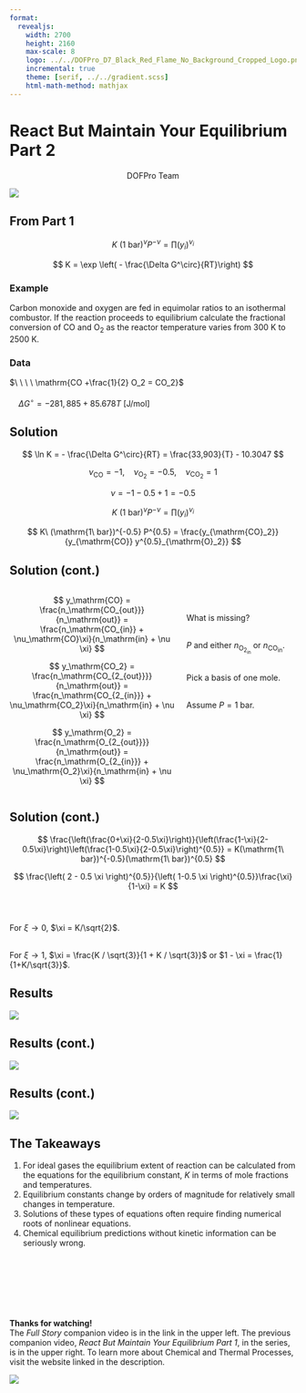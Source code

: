 ```yaml
---
format:
  revealjs:
    width: 2700
    height: 2160
    max-scale: 8
    logo: ../../DOFPro_D7_Black_Red_Flame_No_Background_Cropped_Logo.png
    incremental: true
    theme: [serif, ../../gradient.scss]
    html-math-method: mathjax
---
```


# React But Maintain Your Equilibrium<br/>Part 2

::: {style="text-align: center;"}
DOFPro Team
:::

![](../../DOFPro_D7_Black_Red_Flame_No_Background_Cropped.png){.absolute left="22%" top="-30%"}


## From Part 1

:::{.fragment}
$$
K\ (\mathrm{1\ bar})^\nu P^{-\nu}  =\prod (y_i)^{\nu_i}
$$
:::

:::{.fragment}
$$
K = \exp \left( - \frac{\Delta G^\circ}{RT}\right)
$$
:::
:::{.fragment}
### Example

Carbon monoxide and oxygen are fed in equimolar ratios to an
isothermal combustor. If the reaction proceeds to equilibrium
calculate the fractional conversion of $\mathrm{CO}$ and $\mathrm{O_2}$ as the reactor
temperature varies from $300\ \mathrm{K}$ to $2500\ \mathrm{K}$.
:::

:::{.fragment}
### Data

$\ \ \ \ \mathrm{CO +\frac{1}{2} O_2 = CO_2}$
<br/><br/>
$\ \ \ \ \Delta G^\circ = -281,885 + 85.678 T\ \mathrm{[J/mol]}$
:::

## Solution

:::{.fragment}
$$
\ln K = - \frac{\Delta G^\circ}{RT} = \frac{33,903}{T} - 10.3047
$$
:::
:::{.fragment}
$$
\nu_\mathrm{CO} = -1,\ \ \ \ \nu_{\mathrm{O_2}} = -0.5,\ \ \ \ \nu_{\mathrm{CO_2}} = 1
$$
:::
:::{.fragment}
$$
\nu = -1 - 0.5 + 1 = -0.5
$$
:::
:::{.fragment}
$$
K\ (\mathrm{1\ bar})^\nu P^{-\nu}  =\prod (y_i)^{\nu_i}
$$
:::
:::{.fragment}
$$
K\ (\mathrm{1\ bar})^{-0.5} P^{0.5}  = \frac{y_{\mathrm{CO}_2}}{y_{\mathrm{CO}} y^{0.5}_{\mathrm{O}_2}}
$$
:::

## Solution (cont.)


::::{.columns}
:::{.column width=60%}

:::{.fragment}
$$
y_\mathrm{CO} = \frac{n_\mathrm{CO_{out}}}{n_\mathrm{out}} = \frac{n_\mathrm{CO_{in}} + \nu_\mathrm{CO}\xi}{n_\mathrm{in} + \nu \xi}
$$
:::
:::{.fragment}
$$
y_\mathrm{CO_2} = \frac{n_\mathrm{CO_{2_{out}}}}{n_\mathrm{out}} = \frac{n_\mathrm{CO_{2_{in}}} + \nu_\mathrm{CO_2}\xi}{n_\mathrm{in} + \nu \xi}
$$
:::
:::{.fragment}
$$
y_\mathrm{O_2} = \frac{n_\mathrm{O_{2_{out}}}}{n_\mathrm{out}} = \frac{n_\mathrm{O_{2_{in}}} + \nu_\mathrm{O_2}\xi}{n_\mathrm{in} + \nu \xi}
$$
:::
:::
:::{.column width=40%}
<br/>

:::{.fragment}
What is missing?
<br/><br/>

:::
:::{.fragment}
$P$ and either $n_\mathrm{O_{2_{in}}}$ or $n_\mathrm{CO_{in}}$.
<br/><br/>

:::
:::{.fragment}
Pick a basis of one mole.
<br/><br/>

:::
:::{.fragment}
Assume $P = 1\ \mathrm{bar}$.
:::
:::
::::

## Solution (cont.)

:::{.fragment}
$$
\frac{\left(\frac{0+\xi}{2-0.5\xi}\right)}{\left(\frac{1-\xi}{2-0.5\xi}\right)\left(\frac{1-0.5\xi}{2-0.5\xi}\right)^{0.5}} = K(\mathrm{1\ bar})^{-0.5}(\mathrm{1\ bar})^{0.5}
$$
:::
:::{.fragment}
$$
\frac{\left( 2 - 0.5 \xi \right)^{0.5}}{\left( 1-0.5 \xi \right)^{0.5}}\frac{\xi}{1-\xi} = K
$$
<br/><br/>

:::
:::{.fragment}
For $\xi \rightarrow 0$, $\xi = K/\sqrt{2}$.
<br/><br/>

:::
:::{.fragment}
For $\xi \rightarrow 1$, $\xi = \frac{K / \sqrt{3}}{1 + K / \sqrt{3}}$ or $1 - \xi = \frac{1}{1+K/\sqrt{3}}$.
:::

## Results

![](EqRxnKandExtent.png)

## Results (cont.)

![](EqRxnMoleFrac.png)

## Results (cont.)

![](EqRxnFracConv.png)

## The Takeaways

1. For ideal gases the equilibrium extent of reaction can be calculated from the equations for the equilibrium constant, $K$ in terms of mole fractions and temperatures.
2. Equilibrium constants change by orders of magnitude for relatively small changes in temperature.
3. Solutions of these types of equations often require finding numerical roots of nonlinear equations.
4. Chemical equilibrium predictions without kinetic information can be seriously wrong.

#

::: {.centered}
 </br></br></br></br></br>**Thanks for watching!** </br> The *Full Story* companion video is in the link in the upper left. The previous companion video, *React But Maintain Your Equilibrium Part 1*, in the series, is in the upper right. To learn more about Chemical and Thermal Processes, visit the website linked in the description.
:::

![](../../DOFPro_D7_Black_Red_Flame_No_Background_Cropped.png){.absolute left="20%" top="100%"}